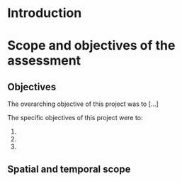 # Introduction


# Scope and objectives of the assessment

## Objectives {#objectives}

The overarching objective of this project was to [...]

The specific objectives of this project were to: 

1. 
2. 
3. 


## Spatial and temporal scope {#scope}

<br/>

<!-- 
{r aoi, fig.cap = "Limits of the study area for the cumulative effects assessment of global changes on the ecological communities of the Scotian Shelf Bioregion.", out.width = '90%', fig.link = "https://github.com/Ecosystem-Assessments/nceadfo/blob/main/figures/atlas/aoi/aoi.png?raw=true"}
knitr::include_graphics("https://github.com/Ecosystem-Assessments/nceadfo/blob/main/figures/atlas/aoi/aoi.png?raw=true")
-->

<br/>



